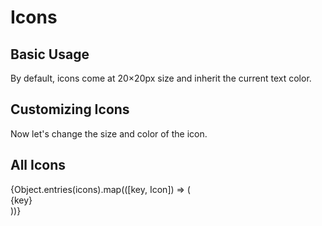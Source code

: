 

<Meta title="MDX/Icons" />

# Icons

## Basic Usage

By default, icons come at 20×20px size and inherit the current text color.

<Canvas>
  <Story name="Basic Usage">
    <AppStore />
  </Story>
</Canvas>

## Customizing Icons

Now let&apos;s change the size and color of the icon.

<Canvas>
  <Story name="Customizing Icons">
    <AppStore className="w-8 h-8 yobta-ink-primary" />
  </Story>
</Canvas>

## All Icons

<Canvas>
  <Story name="All Icons">
    <div className="grid grid-cols-2 sm:grid-cols-4 gap-8">
      {Object.entries(icons).map(([key, Icon]) => (
        <div
          className="flex flex-col gap-y-2 justify-center items-center"
          key={key}
        >
          <Icon className="w-8 h-8" />
          <span className="text-xs truncate" title={key}>
            {key}
          </span>
        </div>
      ))}
    </div>
  </Story>
</Canvas>

